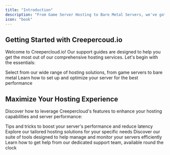 ```yaml
---
title: "Introduction"
description: "From Game Server Hosting to Bare Metal Servers, we've got you covered in all ways. With over 5 regions around the world, your hosting needs are our priority."
icon: "book"
---
```


## Getting Started with Creepercoud.io

Welcome to Creepercloud.io! Our support guides are designed to help you get the most out of our comprehensive hosting services. Let's begin with the essentials:

<CardGroup cols={2}>
  <Card title="Choose Your Service" icon="server">
    Select from our wide range of hosting solutions, from game servers to bare metal
  </Card>
  <Card title="Server Configuration" icon="pencil">
    Learn how to set up and optimize your server for the best performance
  </Card>
</CardGroup>

## Maximize Your Hosting Experience

Discover how to leverage Creepercloud's features to enhance your hosting capabilities and server performance:

<CardGroup cols={2}>
  <Card title="Performance Optimization" icon="gauge-high">
    Tips and tricks to boost your server's performance and reduce latency
  </Card>
  <Card title="Custom Solutions" icon="puzzle-piece">
    Explore our tailored hosting solutions for your specific needs
  </Card>
  <Card title="Management Tools" icon="gear">
    Discover our suite of tools designed to help manage and monitor your servers efficiently
  </Card>
  <Card title="24/7 Support" icon="headset" href="https://discord.gg/CCHv3ZEZy4">
    Learn how to get help from our dedicated support team, available round the clock
  </Card>
